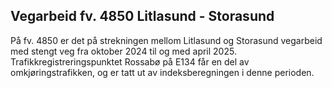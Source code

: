 ## Vegarbeid fv. 4850 Litlasund - Storasund
På fv. 4850 er det på strekningen mellom Litlasund og Storasund vegarbeid med stengt veg fra oktober 2024 til og med april 2025. Trafikkregistreringspunktet Rossabø på E134 får en del av omkjøringstrafikken, og er tatt ut av indeksberegningen i denne perioden.